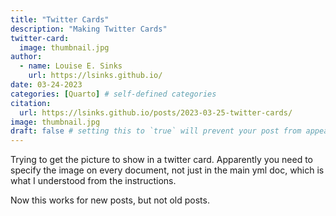```yaml
---
title: "Twitter Cards"
description: "Making Twitter Cards"
twitter-card:
  image: thumbnail.jpg
author:
  - name: Louise E. Sinks
    url: https://lsinks.github.io/
date: 03-24-2023
categories: [Quarto] # self-defined categories
citation:
  url: https://lsinks.github.io/posts/2023-03-25-twitter-cards/ 
image: thumbnail.jpg
draft: false # setting this to `true` will prevent your post from appearing on your listing page until you're ready!
---
```


Trying to get the picture to show in a twitter card. Apparently you need to specify the image on every document, not just in the main yml doc, which is what I understood from the instructions.

Now this works for new posts, but not old posts.
